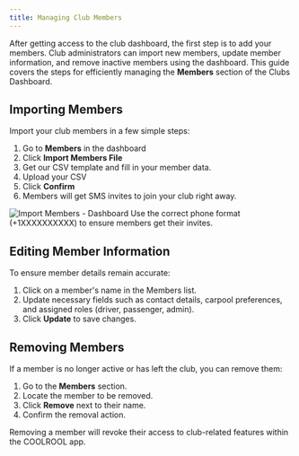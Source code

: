 ```yaml
---
title: Managing Club Members
---
```


After getting access to the club dashboard, the first step is to add your members. Club administrators can import new members, update member information, and remove inactive members using the dashboard. This guide covers the steps for efficiently managing the **Members** section of the Clubs Dashboard.

## Importing Members

Import your club members in a few simple steps:

1. Go to **Members** in the dashboard
2. Click **Import Members File**
3. Get our CSV template and fill in your member data.
4. Upload your CSV
5. Click **Confirm**
6. Members will get SMS invites to join your club right away.

<Image src="media/import-members-dashboard.png" alt="Import Members - Dashboard" />

<Callout type="warning">
Use the correct phone format (+1XXXXXXXXXX) to ensure members get their invites.
</Callout>

## Editing Member Information

To ensure member details remain accurate:

1. Click on a member's name in the Members list.
2. Update necessary fields such as contact details, carpool preferences, and assigned roles (driver, passenger, admin).
3. Click **Update** to save changes.

## Removing Members

If a member is no longer active or has left the club, you can remove them:

1. Go to the **Members** section.
2. Locate the member to be removed.
3. Click **Remove** next to their name.
4. Confirm the removal action.

<Callout type="warning">
Removing a member will revoke their access to club-related features within the COOLROOL app.
</Callout>
